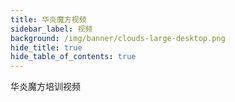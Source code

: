 ```yaml
---
title: 华炎魔方视频
sidebar_label: 视频
background: /img/banner/clouds-large-desktop.png
hide_title: true
hide_table_of_contents: true
---
```



<div class="text-center mx-auto max-w-md px-4 sm:max-w-3xl sm:px-6 lg:px-8 pt-12 lg:max-w-7xl">
  <p class="mt-2 text-3xl font-extrabold text-gray-900 tracking-tight md:text-5xl">
    华炎魔方培训视频
  </p>
</div>


<div class="mt-10 mx-auto max-w-md px-4 grid gap-8 sm:max-w-lg sm:px-6 lg:px-8 sm:grid-cols-2 lg:grid-cols-3 sm:max-w-7xl">

  <Card image="https://www-steedos-com.oss-accelerate.aliyuncs.com/videos/creator/steedos-guide.jpg"
    category="华炎魔方概览"
    title="华炎魔方助力企业数字化转型"
    href="/videos/steedos-digital-transformation/"/>

  <Card image="https://www-steedos-com.oss-accelerate.aliyuncs.com/videos/steedos/steedos-open-source.jpg"
    category="华炎魔方概览"
    title="描述式编程"
    href="/videos/click-programme/"/>

  <Card image="https://www-steedos-com.oss-accelerate.aliyuncs.com/videos/creator/steedos-platform-features.jpg"
    category="华炎魔方概览"
    title="华炎魔方十大引擎"
    href="/videos/steedos-platform-features/"/>

  <Card image="http://vod.steedos.com/image/cover/D97E503BEA3441D7BD807AF1AC9A95B5-6-2.png"
    category="低代码培训课程"
    title="如何创建自定义应用程序？"
    href="/videos/lesson-object/"/>

  <Card image="http://vod.steedos.com/image/cover/608CD349AB534EA496E649EFFB3423A1-6-2.png"
    category="低代码培训课程"
    title="如何为自定义对象创建子表？"
    href="/videos/lesson-object-relationship/"/>

  <Card image="https://vod.steedos.com/image/cover/5ED534383E544E8E908BAF76FA7E0828-6-2.png"
    category="低代码培训课程"
    title="如何使用公式计算字段值？"
    href="/videos/formula-calculates/"/>

  <Card image="https://vod.steedos.com/image/cover/5B3BC50E0C98464F8496DF2216C4F291-6-2.png"
    category="低代码培训课程"
    title="如何创建验证规则？"
    href="/videos/validation_rules/"/>

  <Card image="https://vod.steedos.com/image/cover/273D6FB669D94148889E5FE7A26A3D13-6-2.png"
    category="低代码培训课程"
    title="什么是元数据？"
    href="/videos/lesson-metadata/"/>  

  <Card image="https://vod.steedos.com/image/cover/3D86F0FC68214E6D9F0A6DABDEF7495A-6-2.png"
    category="低代码培训课程"
    title="如何实现元数据的版本管理？"
    href="/videos/lesson-metadata-synchronize/"/>  

  <Card image="https://www-steedos-com.oss-accelerate.aliyuncs.com/videos/workflow/admin-contracts.jpg"
    category="审批王"
    title="如何设计审批流程？"
    href="/videos/workflow/admin-contracts/"/>

  <Card image="https://www-steedos-com.oss-accelerate.aliyuncs.com/videos/workflow/user-contracts.jpg"
    category="审批王"
    title="如何填单和审批？"
    href="/videos/workflow/user-contracts/"/>

</div>

<br/><br/>